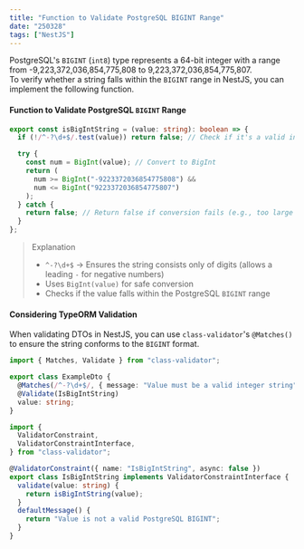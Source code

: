 ```yaml
---
title: "Function to Validate PostgreSQL BIGINT Range"
date: "250328"
tags: ["NestJS"]
---
```


PostgreSQL's `BIGINT` (`int8`) type represents a 64-bit integer with a range from -9,223,372,036,854,775,808 to 9,223,372,036,854,775,807.  
To verify whether a string falls within the `BIGINT` range in NestJS, you can implement the following function.

#### Function to Validate PostgreSQL `BIGINT` Range

```typescript
export const isBigIntString = (value: string): boolean => {
  if (!/^-?\d+$/.test(value)) return false; // Check if it's a valid integer format

  try {
    const num = BigInt(value); // Convert to BigInt
    return (
      num >= BigInt("-9223372036854775808") &&
      num <= BigInt("9223372036854775807")
    );
  } catch {
    return false; // Return false if conversion fails (e.g., too large value)
  }
};
```

> Explanation
>
> - `^-?\d+$` → Ensures the string consists only of digits (allows a leading `-` for negative numbers)
> - Uses `BigInt(value)` for safe conversion
> - Checks if the value falls within the PostgreSQL `BIGINT` range

#### Considering TypeORM Validation

When validating DTOs in NestJS, you can use `class-validator`'s `@Matches()` to ensure the string conforms to the `BIGINT` format.

```typescript
import { Matches, Validate } from "class-validator";

export class ExampleDto {
  @Matches(/^-?\d+$/, { message: "Value must be a valid integer string" })
  @Validate(IsBigIntString)
  value: string;
}

import {
  ValidatorConstraint,
  ValidatorConstraintInterface,
} from "class-validator";

@ValidatorConstraint({ name: "IsBigIntString", async: false })
export class IsBigIntString implements ValidatorConstraintInterface {
  validate(value: string) {
    return isBigIntString(value);
  }
  defaultMessage() {
    return "Value is not a valid PostgreSQL BIGINT";
  }
}
```
